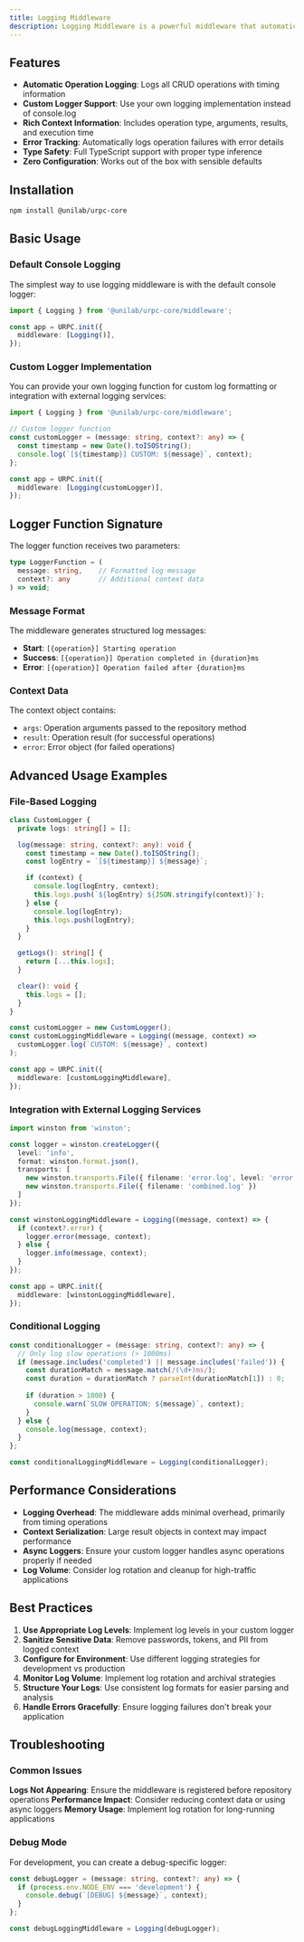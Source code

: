 ```yaml
---
title: Logging Middleware
description: Logging Middleware is a powerful middleware that automatically logs all repository operations including execution time, arguments, results, and error information. It provides detailed insights into your application's data access patterns and helps with debugging and monitoring.
---
```


## Features

- **Automatic Operation Logging**: Logs all CRUD operations with timing information
- **Custom Logger Support**: Use your own logging implementation instead of console.log
- **Rich Context Information**: Includes operation type, arguments, results, and execution time
- **Error Tracking**: Automatically logs operation failures with error details
- **Type Safety**: Full TypeScript support with proper type inference
- **Zero Configuration**: Works out of the box with sensible defaults

## Installation

```bash
npm install @unilab/urpc-core
```

## Basic Usage

### Default Console Logging

The simplest way to use logging middleware is with the default console logger:

```typescript
import { Logging } from '@unilab/urpc-core/middleware';

const app = URPC.init({
  middleware: [Logging()],
});

```

### Custom Logger Implementation

You can provide your own logging function for custom log formatting or integration with external logging services:

```typescript
import { Logging } from '@unilab/urpc-core/middleware';

// Custom logger function
const customLogger = (message: string, context?: any) => {
  const timestamp = new Date().toISOString();
  console.log(`[${timestamp}] CUSTOM: ${message}`, context);
};

const app = URPC.init({
  middleware: [Logging(customLogger)],
});
```

## Logger Function Signature

The logger function receives two parameters:

```typescript
type LoggerFunction = (
  message: string,    // Formatted log message
  context?: any       // Additional context data
) => void;
```

### Message Format

The middleware generates structured log messages:
- **Start**: `[{operation}] Starting operation`
- **Success**: `[{operation}] Operation completed in {duration}ms`
- **Error**: `[{operation}] Operation failed after {duration}ms`

### Context Data

The context object contains:
- `args`: Operation arguments passed to the repository method
- `result`: Operation result (for successful operations)
- `error`: Error object (for failed operations)

## Advanced Usage Examples

### File-Based Logging

```typescript
class CustomLogger {
  private logs: string[] = [];

  log(message: string, context?: any): void {
    const timestamp = new Date().toISOString();
    const logEntry = `[${timestamp}] ${message}`;

    if (context) {
      console.log(logEntry, context);
      this.logs.push(`${logEntry} ${JSON.stringify(context)}`);
    } else {
      console.log(logEntry);
      this.logs.push(logEntry);
    }
  }

  getLogs(): string[] {
    return [...this.logs];
  }

  clear(): void {
    this.logs = [];
  }
}

const customLogger = new CustomLogger();
const customLoggingMiddleware = Logging((message, context) =>
  customLogger.log(`CUSTOM: ${message}`, context)
);

const app = URPC.init({
  middleware: [customLoggingMiddleware],
});
```

### Integration with External Logging Services

```typescript
import winston from 'winston';

const logger = winston.createLogger({
  level: 'info',
  format: winston.format.json(),
  transports: [
    new winston.transports.File({ filename: 'error.log', level: 'error' }),
    new winston.transports.File({ filename: 'combined.log' })
  ]
});

const winstonLoggingMiddleware = Logging((message, context) => {
  if (context?.error) {
    logger.error(message, context);
  } else {
    logger.info(message, context);
  }
});

const app = URPC.init({
  middleware: [winstonLoggingMiddleware],
});
```

### Conditional Logging

```typescript
const conditionalLogger = (message: string, context?: any) => {
  // Only log slow operations (> 1000ms)
  if (message.includes('completed') || message.includes('failed')) {
    const durationMatch = message.match(/(\d+)ms/);
    const duration = durationMatch ? parseInt(durationMatch[1]) : 0;
    
    if (duration > 1000) {
      console.warn(`SLOW OPERATION: ${message}`, context);
    }
  } else {
    console.log(message, context);
  }
};

const conditionalLoggingMiddleware = Logging(conditionalLogger);
```

## Performance Considerations

- **Logging Overhead**: The middleware adds minimal overhead, primarily from timing operations
- **Context Serialization**: Large result objects in context may impact performance
- **Async Loggers**: Ensure your custom logger handles async operations properly if needed
- **Log Volume**: Consider log rotation and cleanup for high-traffic applications

## Best Practices

1. **Use Appropriate Log Levels**: Implement log levels in your custom logger
2. **Sanitize Sensitive Data**: Remove passwords, tokens, and PII from logged context
3. **Configure for Environment**: Use different logging strategies for development vs production
4. **Monitor Log Volume**: Implement log rotation and archival strategies
5. **Structure Your Logs**: Use consistent log formats for easier parsing and analysis
6. **Handle Errors Gracefully**: Ensure logging failures don't break your application

## Troubleshooting

### Common Issues

**Logs Not Appearing**: Ensure the middleware is registered before repository operations
**Performance Impact**: Consider reducing context data or using async loggers
**Memory Usage**: Implement log rotation for long-running applications

### Debug Mode

For development, you can create a debug-specific logger:

```typescript
const debugLogger = (message: string, context?: any) => {
  if (process.env.NODE_ENV === 'development') {
    console.debug(`[DEBUG] ${message}`, context);
  }
};

const debugLoggingMiddleware = Logging(debugLogger);
```

